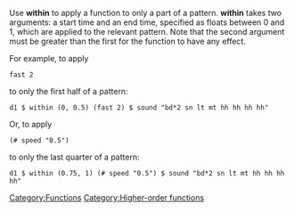 {{DISPLAYTITLE:within}}
{{Type|<source inline>within :: Arc -> (Pattern a -> Pattern a) -> Pattern a -> Pattern a</source>}}

Use '''within''' to apply a function to only a part of a pattern. '''within''' takes two arguments: a start time and an end time, specified as floats between 0 and 1, which are applied to the relevant pattern. Note that the second argument must be greater than the first for the function to have any effect.

For example, to apply <source inline>fast 2</source> to only the first half of a pattern:

<source>
d1 $ within (0, 0.5) (fast 2) $ sound "bd*2 sn lt mt hh hh hh hh"
</source>

Or, to apply <source inline>(# speed "0.5")</source> to only the last quarter of a pattern:

<source>
d1 $ within (0.75, 1) (# speed "0.5") $ sound "bd*2 sn lt mt hh hh hh hh"
</source>

[[Category:Functions]]
[[Category:Higher-order functions]]